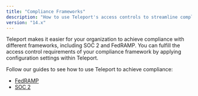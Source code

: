 ```yaml
---
title: "Compliance Frameworks"
description: "How to use Teleport's access controls to streamline compliance without sacrificing productivity."
version: "14.x"
---
```


Teleport makes it easier for your organization to achieve compliance with
different frameworks, including SOC 2 and FedRAMP. You can fulfill the access
control requirements of your compliance framework by applying configuration
settings within Teleport.

Follow our guides to see how to use Teleport to achieve compliance:

- [FedRAMP](/docs/ver/14.x/access-controls/compliance-frameworks/fedramp)
- [SOC 2](/docs/ver/14.x/access-controls/compliance-frameworks/soc2)
